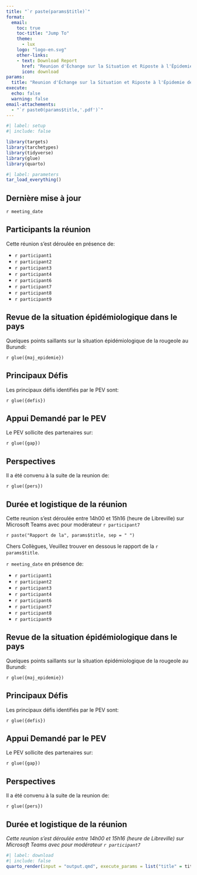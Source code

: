 ```yaml
---
title: "`r paste(params$title)`"
format: 
  email:
    toc: true
    toc-title: "Jump To"
    theme:
      - lux
    logo: "logo-en.svg"
    other-links:
    - text: Download Report
      href: "Reunion d'Échange sur la Situation et Riposte à l'Épidemie de Rougeole au Burundi.pdf"
      icon: download
params:
  title: "Reunion d'Échange sur la Situation et Riposte à l'Épidemie de Rougeole au Burundi"
execute: 
  echo: false
  warning: false
email-attachements:
  - "`r paste0(params$title,'.pdf')`"
---
```



```r
#| label: setup
#| include: false

library(targets)
library(tarchetypes)
library(tidyverse)
library(glue)
library(quarto)
```

```r
#| label: parameters
tar_load_everything()


```





::: {.callout-note}

## Dernière mise à jour

`r meeting_date`

:::


## Participants  la réunion
Cette réunion s'est déroulée en présence de:

* `r participant1`
- `r participant2`
* `r participant3`
* `r participant4`
* `r participant6`
* `r participant7`
* `r participant8`
* `r participant9`

## Revue de la situation épidémiologique dans le pays 

Quelques points saillants sur la situation épidémiologique de la rougeole au Burundi:

`r glue({maj_epidemie})`


## Principaux Défis 

Les principaux défis identifiés par le PEV sont: 

`r glue({defis})`

## Appui Demandé par le PEV 

Le PEV sollicite des partenaires sur: 

`r glue({gap})`

## Perspectives

Il a été convenu à la suite de la reunion de:

`r glue({pers})`

:::{.callout-note}

## Durée et logistique de la réunion

Cette reunion s'est déroulée entre 14h00 et 15h16 (heure de Libreville) sur Microsoft Teams avec pour modérateur `r participant7`

:::

:::{.email}

:::{.subject}

`r paste("Rapport de la", params$title, sep = " ")`
:::


Chers Collègues, 
Veuillez trouver en dessous le rapport de la `r params$title`.


`r meeting_date` en présence de:

* `r participant1`
- `r participant2`
* `r participant3`
* `r participant4`
* `r participant6`
* `r participant7`
* `r participant8`
* `r participant9`

## Revue de la situation épidémiologique dans le pays 

Quelques points saillants sur la situation épidémiologique de la rougeole au Burundi:

`r glue({maj_epidemie})`


## Principaux Défis 

Les principaux défis identifiés par le PEV sont: 

`r glue({defis})`

## Appui Demandé par le PEV 

Le PEV sollicite des partenaires sur: 

`r glue({gap})`

## Perspectives

Il a été convenu à la suite de la reunion de:

`r glue({pers})`

:::{.callout-note}

## Durée et logistique de la réunion

*Cette reunion s'est déroulée entre 14h00 et 15h16 (heure de Libreville) sur Microsoft Teams avec pour modérateur `r participant7`*

:::


:::


```r
#| label: download
#| include: false
quarto_render(input = "output.qmd", execute_params = list("title" = title), output_file = glue("{title}.pdf"))

```



















